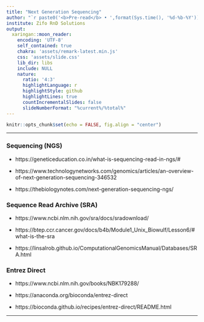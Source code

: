 ---
title: "Next Generation Sequencing"
author: "`r paste0('<b>Pre-read</b> • ',format(Sys.time(), '%d-%b-%Y'))`"
institute: Zifo RnD Solutions
output:
  xaringan::moon_reader:
    encoding: 'UTF-8'
    self_contained: true
    chakra: 'assets/remark-latest.min.js'
    css: 'assets/slide.css'
    lib_dir: libs
    include: NULL
    nature:
      ratio: '4:3'
      highlightLanguage: r
      highlightStyle: github
      highlightLines: true
      countIncrementalSlides: false
      slideNumberFormat: "%current%/%total%"
---

<!--------------- Only edit title, subtitle & author above this --------------->

```{r}
knitr::opts_chunk$set(echo = FALSE, fig.align = "center")
```

---

### Sequencing (NGS)

   * https://geneticeducation.co.in/what-is-sequencing-read-in-ngs/#
   
   * https://www.technologynetworks.com/genomics/articles/an-overview-of-next-generation-sequencing-346532
   
   * https://thebiologynotes.com/next-generation-sequencing-ngs/
   
### Sequence Read Archive (SRA)

   * https://www.ncbi.nlm.nih.gov/sra/docs/sradownload/
   
   * https://btep.ccr.cancer.gov/docs/b4b/Module1_Unix_Biowulf/Lesson6/#what-is-the-sra
   
   * https://linsalrob.github.io/ComputationalGenomicsManual/Databases/SRA.html
   
### Entrez Direct

   * https://www.ncbi.nlm.nih.gov/books/NBK179288/
   
   * https://anaconda.org/bioconda/entrez-direct
   
   * https://bioconda.github.io/recipes/entrez-direct/README.html
   
---
